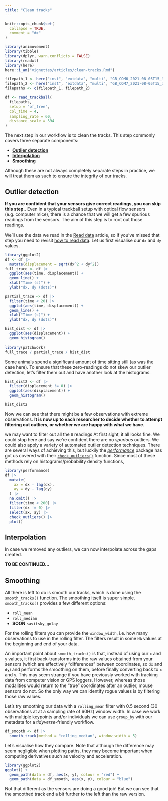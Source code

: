 ```yaml
---
title: "Clean tracks"
---
```


```r
knitr::opts_chunk$set(
  collapse = TRUE,
  comment = "#>"
)
```

```r
library(animovement)
library(tibble)
library(dplyr, warn.conflicts = FALSE)
library(readxl)
library(here)
here::i_am("vignettes/articles/clean-tracks.Rmd")
```

```r
filepath_1 <- here("inst", "extdata", "multi", "GB_COM6_2021-08-05T15_37_55.csv")
filepath_2 <- here("inst", "extdata", "multi", "GB_COM7_2021-08-05T15_37_55.csv")
filepaths <- c(filepath_1, filepath_2)

df <- read_trackball(
  filepaths,
  setup = "of_free",
  col_time = 4,
  sampling_rate = 60,
  distance_scale = 394
)
```

The next step in our workflow is to clean the tracks. This step commonly covers three separate components:

- [**Outlier detection**](#outlier-detection)
- [**Interpolation**](#interpolation)
- [**Smoothing**](#smoothing)

Although these are not always completely separate steps in practice, we will treat them as such to ensure the integrity of our tracks.

## Outlier detection {#outlier-detection}
**If you are confident that your sensors give correct readings, you can skip this step.**. Even in a typical trackball setup with optical flow sensors (e.g. computer mice), there is a chance that we will get a few spurious readings from the sensors. The aim of this step is to root out those readings. 

We'll use the data we read in the [Read data](https://www.roald-arboel.com/animovement/articles/Read-trackball-data.html) article, so if you've missed that step you need to revisit [how to read data](https://www.roald-arboel.com/animovement/articles/Read-trackball-data.html). Let us first visualise our `dx` and `dy` values.

```r
library(ggplot2)
df <- df |>
  mutate(displacement = sqrt(dx^2 + dy^2))
full_trace <- df |>
  ggplot(aes(time, displacement)) +
  geom_line() +
  xlab("Time (s)") +
  ylab("dx, dy (dots)")

partial_trace <- df |>
  filter(time < 20) |>
  ggplot(aes(time, displacement)) +
  geom_line() +
  xlab("Time (s)") +
  ylab("dx, dy (dots)")

hist_dist <- df |>
  ggplot(aes(displacement)) +
  geom_histogram()

library(patchwork)
full_trace / partial_trace / hist_dist
```

Some animals spend a significant amount of time sitting still (as was the case here). To ensure that these zero-readings do not skew our outlier detection, let's filter them out and have another look at the histograms.

```r
hist_dist2 <- df |>
  filter(displacement != 0) |>
  ggplot(aes(displacement)) +
  geom_histogram()

hist_dist2
```

Now we can see that there might be a few observations with extreme observations. **It is now up to each researcher to decide whether to attempt filtering out outliers, or whether we are happy with what we have**. 

we may want to filter out all the `0` readings At first sight, it all looks fine. We could stop here and say we're confident there are no *spurious* outliers. We could also apply a variety of automated outlier detection techniques. There are several ways of achieving this, but luckily the [*performance*]() package has got us covered with their [`check_outliers()`]() function. Since most of these methods rely on histograms/probability density functions, 

```r
library(performance)
df |>
  mutate(
    ax = dx - lag(dx),
    ay = dy - lag(dy)
  ) |>
  na.omit() |>
  filter(time < 200) |>
  filter(dx != 0) |>
  select(ax, ay) |>
  check_outliers() |>
  plot()
```


## Interpolation {#interpolation}
In case we removed any outliers, we can now interpolate across the gaps created. 

**TO BE CONTINUED...**


## Smoothing {#smoothing}
All there is left to do is smooth our tracks, which is done using the `smooth_tracks()` function.
The smoothing itself is super simple. `smooth_tracks()` provides a few different options:

- `roll_mean`
- `roll_median`
- **SOON** `savitsky_golay`

For the rolling filters you can provide the `window_width`, i.e. how many observations to use in the rolling filter. The filters result in some `NA` values at the beginning and end of your data.

An important point about `smooth_tracks()` is that, instead of using our `x` and `y` values, it first back-transforms into the raw values obtained from your sensors (which are effectively "differences" between coordinates, so `dx` and `dy`) and performs the smoothing on them, before finally converting back to `x` and `y`. This may seem strange if you have previously worked with tracking data from computer vision or GPS loggers. However, whereas those modalities would return to the "true" coordinates after an outlier, mouse sensors do not. So the only way we can identify rogue values is by filtering those raw values.

Let's try smoothing our data with a `rolling_mean` filter with 0.5 second (30 observations at at a sampling rate of 60Hz) window width. In case we work with multiple keypoints and/or individuals we can use `group_by` with our metadata for a *tidyverse*-friendly workflow.


```r
df_smooth <- df |>
  smooth_track(method = "rolling_median", window_width = 5)
```

Let's visualise how they compare. Note that although the difference may seem negligible when plotting paths, they may become important when computing derivatives such as velocity and acceleration.

```r
library(ggplot2)
ggplot() +
  geom_path(data = df, aes(x, y), colour = "red") +
  geom_path(data = df_smooth, aes(x, y), colour = "blue")
```

Not that different as the sensors are doing a good job! But we can see that the smoothed track end a bit further to the left than the raw version. 
